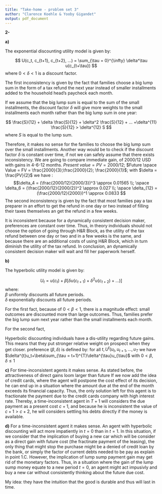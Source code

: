 ```yaml
---
title: "Take-home - problem set 3"
author: "Clarence Koehle & Yooby Gigandet"
output: pdf_document
---
```


**2-**

**a)**


The exponential discounting utility model is given by:

$$
U(c_t, c_{t+1}, c_{t+2}, ...) = \sum_{\tau = 0}^{\infty} \delta^\tau u(c_{t+\tau})
$$
where $0 < \delta < 1$ is a discount factor.

The first inconsistency is given by the fact that families choose a big lump sum in the form of a tax refund the next year instead of smaller installments added to the household head's paycheck each month. 

If we assume that the big lump sum is equal to the sum of the small installments, the discount factor $\delta$ will give more weights to the small installments each month rather than the big lump sum in one year:

$$
\frac{S}{12} + \delta \frac{S}{12} + \delta^2 \frac{S}{12} + ... +\delta^{11} \frac{S}{12} > \delta^{12} S
$$
where $S$ is equal to the lump sum.

Therefore, it makes no sense for the families to choose the big lump sum over the small installments.
Another way would be to check if the discount factor $\delta$ is constant over time, if not we can safely assume that there exists inconsistency. We are going to compare immediate gain, of 2000/12 USD with gains in 4-6-12 months.
$Present\ value = PV = 2000/12$; $Future \space Value = FV = \frac{2000}{3};\frac{2000}{2}; \frac{2000}{1}$;
with $\delta = \frac{PV}{2}$
we have :
$$\delta_4 = (\frac{2000/12}{2000/3})^3 \approx 0.01565 \\; \space \delta_6 = (\frac{2000/12}{2000/2})^2 \approx 0.027 \\; \space \delta_{12} = (\frac{2000/12}{2000})^1 \approx 0.0833  $$
The second inconsistency is given by the fact that most families pay a tax preparer in an effort to get the refund in one day or two instead of filling their taxes themselves an get the refund in a few weeks.

It is inconsistent because for a dynamically consistent decision maker, preferences are constant over time. Thus, in theory individuals should not choose the option of going through H&R Block, as the utility of the tax refund between one day or two and in a few weeks is the same, and because there are an additional costs of using H&R Block, which in turn diminish the utility of the tax refund. In conclusion, an dynamically consistent decision maker will wait and fill her paperwork herself.


**b)**

The hyperbolic utility model is given by:

$$
U_t = u(c_t) + \beta[\delta u(c_{t+1}) + \delta^2 u(c_{t+2})+ ...)]
$$
where:   
$\beta$ uniformly discounts all future periods.   
$\delta$ exponentially discounts all future periods.

For the first fact, because of $0 < \beta < 1$, there is a magnitude effect: small outcomes are discounted more than large outcomes. Thus, families prefer the big lump sum next year rather than the small installments each month.


For the second fact,

Hyperbolic discounting individuals have a dis-utility regarding future gains. This means that they put stronger relative weight on prospect when they get closer. 
preference $(\beta,\delta)$ is defined by:
for all $t, U^t(u_t, u_{t+1},...,u_T$
we have $\delta^{t}u_t+\beta\sum_{\tau = t+1}^{T}\delta^{\tau}u_{\tau}$
with $0 < \beta ,\delta \le1$

**c)**
For time-inconsistent agents it makes sense. As stated before, the attractiveness of direct gains loom larger than future If we now add the idea of credit cards, where the agent will postpone the cost effect of its decision, he can end up in a situation where the amount due at the end of the month exceeds its financial capacity. Thus, the only solution left for this agent is to fractionate the payment due to the credit cards company with high interest rate. Thereby, a time-inconsistent agent in $T+1$ will considers the due payment as a present cost $c+1$, and because he is inconsistent the value of $c+1 > c+2$, he will considers settling his debts directly if the money is available. 


**d)**
For a time-inconsistent agent it makes sense. An agent with hyperbolic discounting will act more impatiently in $t=0$ than in $t=1$.
In this situation, if we consider that the implication of buying a new car which will be consider as a direct gain with future cost (the fractinate payment of the leasing), the only thing that might stop the purchase might be a denied of credit loan by the bank, or simply the factor of current debts needed to be pay as explain in point 1.C. However, the implication of  lump sump payment gain may get rid of the monetary factors. Thus, in a situation where the gain of the lump sump money equate to a new period $t=0$, an agent might act impusivly and buy a new car without consistently thinking about the future due cost.

My idea: they have the intuition that the good is durable and thus will last in time.
